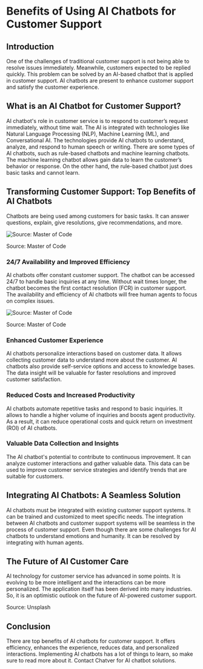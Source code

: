# Benefits of Using AI Chatbots for Customer Support



## **Introduction**

One of the challenges of traditional customer support is not being able to resolve issues immediately. Meanwhile, customers expected to be replied quickly. This problem can be solved by an AI-based chatbot that is applied in customer support. AI chatbots are present to enhance customer support and satisfy the customer experience.

## **What is an AI Chatbot for Customer Support?**

AI chatbot's role in customer service is to respond to customer’s request immediately, without time wait. The AI is integrated with technologies like Natural Language Processing (NLP), Machine Learning (ML), and Conversational AI. The technologies provide AI chatbots to understand, analyze, and respond to human speech or writing. There are some types of AI chatbots, such as rule-based chatbots and machine learning chatbots. The machine learning chatbot allows gain data to learn the customer’s behavior or response. On the other hand, the rule-based chatbot just does basic tasks and cannot learn.


## **Transforming Customer Support: Top Benefits of AI Chatbots**

Chatbots are being used among customers for basic tasks. It can answer questions, explain, give resolutions, give recommendations, and more.

![Source: Master of Code](./img/chatbot-for-repetitive-question-and-answer.png)

Source: Master of Code

### **24/7 Availability and Improved Efficiency**

AI chatbots offer constant customer support. The chatbot can be accessed 24/7 to handle basic inquiries at any time. Without wait times longer, the chatbot becomes the first contact resolution (FCR) in customer support. The availability and efficiency of AI chatbots will free human agents to focus on complex issues.

![Source: Master of Code](./img/chatbot-for-efficiency.png)

Source: Master of Code

### **Enhanced Customer Experience**

AI chatbots personalize interactions based on customer data. It allows collecting customer data to understand more about the customer. AI chatbots also provide self-service options and access to knowledge bases. The data insight will be valuable for faster resolutions and improved customer satisfaction.

### **Reduced Costs and Increased Productivity**

AI chatbots automate repetitive tasks and respond to basic inquiries. It allows to handle a higher volume of inquiries and boosts agent productivity. As a result, it can reduce operational costs and quick return on investment (ROI) of AI chatbots.



### **Valuable Data Collection and Insights**

The AI chatbot's potential to contribute to continuous improvement. It can analyze customer interactions and gather valuable data. This data can be used to improve customer service strategies and identify trends that are suitable for customers.




## **Integrating AI Chatbots: A Seamless Solution**

AI chatbots must be integrated with existing customer support systems. It can be trained and customized to meet specific needs. The integration between AI chatbots and customer support systems will be seamless in the process of customer support. Even though there are some challenges for AI chatbots to understand emotions and humanity. It can be resolved by integrating with human agents.

## **The Future of AI Customer Care**

AI technology for customer service has advanced in some points. It is evolving to be more intelligent and the interactions can be more personalized. The application itself has been derived into many industries. So, it is an optimistic outlook on the future of AI-powered customer support.



Source: Unsplash

## **Conclusion**

There are top benefits of AI chatbots for customer support. It offers efficiency, enhances the experience, reduces data, and personalized interactions. Implementing AI chatbots has a lot of things to learn, so make sure to read more about it. Contact Chatver for AI chatbot solutions.